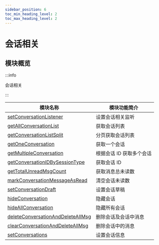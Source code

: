 ```yaml
---
sidebar_position: 6
toc_min_heading_level: 2
toc_max_heading_level: 2
---
```


# 会话相关

## 模块概览

:::info

会话相关

:::

| 模块名称                                                                                              | 模块功能简介             |
| ----------------------------------------------------------------------------------------------------- | ------------------------ |
| [setConversationListener](docs/sdks/api/conversation/setConversationListener.mdx)                     | 设置会话相关监听         |
| [getAllConversationList](docs/sdks/api/conversation/getAllConversationList.mdx)                       | 获取会话列表             |
| [getConversationListSplit](docs/sdks/api/conversation/getConversationListSplit.mdx)                   | 分页获取会话列表         |
| [getOneConversation](docs/sdks/api/conversation/getOneConversation.mdx)                               | 获取一个会话             |
| [getMultipleConversation](docs/sdks/api/conversation/getMultipleConversation.mdx)                     | 根据会话 ID 获取多个会话 |
| [getConversationIDBySessionType](docs/sdks/api/conversation/getConversationIDBySessionType.mdx)       | 获取会话 ID              |
| [getTotalUnreadMsgCount](docs/sdks/api/conversation/getTotalUnreadMsgCount.mdx)                       | 获取消息总未读数         |
| [markConversationMessageAsRead](docs/sdks/api/conversation/markConversationMessageAsRead.mdx)         | 清空会话未读数           |
| [setConversationDraft](docs/sdks/api/conversation/setConversationDraft.mdx)                           | 设置会话草稿             |
| [hideConversation](docs/sdks/api/conversation/hideConversation.mdx)                                   | 隐藏会话                 |
| [hideAllConversation](docs/sdks/api/conversation/hideAllConversation.mdx)                             | 隐藏所有会话             |
| [deleteConversationAndDeleteAllMsg](docs/sdks/api/conversation/deleteConversationAndDeleteAllMsg.mdx) | 删除会话及会话中消息     |
| [clearConversationAndDeleteAllMsg](docs/sdks/api/conversation/clearConversationAndDeleteAllMsg.mdx)   | 删除会话中的消息         |
| [setConversations](docs/sdks/api/conversation/setConversations.mdx)   | 设置会话信息         |
